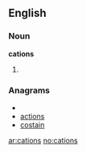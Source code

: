 {{also|catión}}
==English==

===Noun===
'''cations'''

# {{plural of|cation}}

===Anagrams===
* {{alphagram|acinost}}
* [[actions#English|actions]]
* [[costain#English|costain]]


[[ar:cations]]
[[no:cations]]